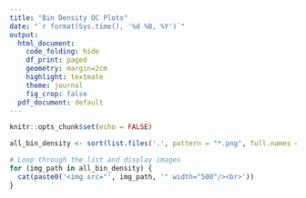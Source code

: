 ```yaml
---
title: "Bin Density QC Plots"
date: "`r format(Sys.time(), '%d %B, %Y')`"
output:
  html_document:
    code_folding: hide
    df_print: paged 
    geometry: margin=2cm
    highlight: textmate
    theme: journal
    fig_crop: false
  pdf_document: default
---
```

<style type="text/css">
.main-container {
  max-width: 1200px;
  margin-left: auto;
  margin-right: auto;
}
</style>

```r
knitr::opts_chunk$set(echo = FALSE)
```

```r
all_bin_density <- sort(list.files('.', pattern = "*.png", full.names = F))

# Loop through the list and display images
for (img_path in all_bin_density) {
  cat(paste0('<img src="', img_path, '" width="500"/><br>'))
}
```











